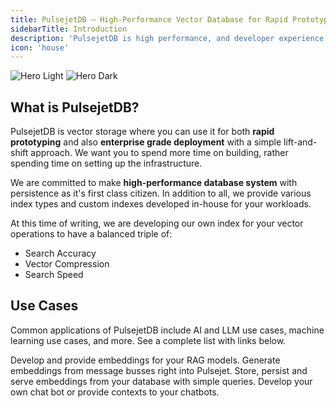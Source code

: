 ```yaml
---
title: PulsejetDB — High-Performance Vector Database for Rapid Prototyping
sidebarTitle: Introduction
description: 'PulsejetDB is high performance, and developer experience oriented vector database.'
icon: 'house'
---
```


<img
  className="block dark:hidden"
  src="/images/hero-light.svg"
  alt="Hero Light"
/>
<img
  className="hidden dark:block"
  src="/images/hero-dark.svg"
  alt="Hero Dark"
/>

## What is PulsejetDB?

PulsejetDB is vector storage where you can use it for both **rapid prototyping** and also **enterprise grade deployment**
with a simple lift-and-shift approach.
We want you to spend more time on building, rather spending time on setting up the infrastructure.

We are committed to make **high-performance database system** with persistence as it's first class citizen.
In addition to all, we provide various index types and custom indexes developed in-house for your workloads.

At this time of writing, we are developing our own index for your vector operations to have a balanced triple of:
* Search Accuracy
* Vector Compression
* Search Speed

## Use Cases

Common applications of PulsejetDB include AI and LLM use cases, machine learning use cases, and more. See a complete list with links below.

<CardGroup cols={2}>
  <Card
    title="RAG Development"
    icon="head-side-gear"
    href="https://www.jetengine.tech/company/blog"
  >
    Develop and provide embeddings for your RAG models.
  </Card>
  <Card
    title="Real-time Embedding Generation"
    icon="signal-stream"
    href="https://www.jetengine.tech/company/blog"
  >
    Generate embeddings from message busses right into Pulsejet.
  </Card>
  <Card
    title="Vector Serving"
    icon="server"
    href="https://www.jetengine.tech/company/blog"
  >
    Store, persist and serve embeddings from your database with simple queries.
  </Card>
  <Card
    title="AI Workflow Automation"
    icon="message-bot"
    href="https://www.jetengine.tech/company/blog"
  >
    Develop your own chat bot or provide contexts to your chatbots.
  </Card>
</CardGroup>